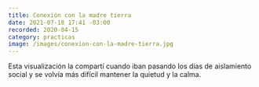 ```yaml
---
title: Conexión con la madre tierra
date: 2021-07-18 17:41 -03:00
recorded: 2020-04-15
category: practicas
image: /images/conexion-con-la-madre-tierra.jpg
---
```


Esta visualización la compartí cuando iban pasando los días de aislamiento
social y se volvía más difícil mantener la quietud y la calma. 

<AudioPlayer/>
